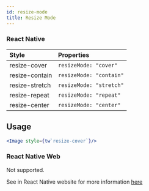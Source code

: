 ```yaml
---
id: resize-mode
title: Resize Mode
---
```


### React Native

| Style          | Properties              |
| :------------- | :---------------------- |
| resize-cover   | `resizeMode: "cover"`   |
| resize-contain | `resizeMode: "contain"` |
| resize-stretch | `resizeMode: "stretch"` |
| resize-repeat  | `resizeMode: "repeat"`  |
| resize-center  | `resizeMode: "center"`  |

## Usage

<!-- prettier-ignore-start -->
```jsx
<Image style={tw`resize-cover`}/>
```
<!-- prettier-ignore-end -->

### React Native Web

Not supported.

See in React Native website for more information [here](https://reactnative.dev/docs/image-style-props#resizemode)
